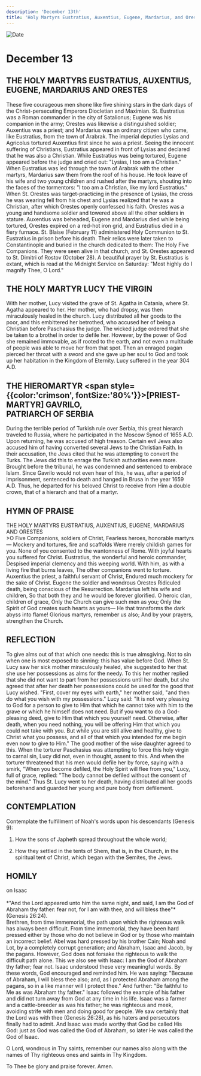 ```yaml
---
description: 'December 13th'
title: 'Holy Martyrs Eustratius, Auxentius, Eugene, Mardarius, and Orestes, Holy Martyr Lucy the Virgin, Hieromartyr Gavrilo of Serbia'
---
```


<CustomPaginator />
<RunningHead />

<Image src="/title-imprint.png" height={68} width={50} alt="Date" className="title-imprint"/>

# <div id="date">December <Image className="four-dot" src="/four-dot.png" height={15} width={15} alt="" />13</div>

## THE HOLY MARTYRS EUSTRATIUS, AUXENTIUS, EUGENE, MARDARIUS AND ORESTES

These five courageous men shone like five shining stars in the dark days of the Christ-persecuting Emperors Diocletian and Maximian. St. Eustratius was a Roman commander in the city of Satalionus; Eugene was his companion in the army; Orestes was likewise a distinguished soldier; Auxentius was a priest; and Mardarius was an ordinary citizen who came, like Eustratius, from the town of Arabrak. The imperial deputies Lysias and Agricolus tortured Auxentius first since he was a priest. Seeing the innocent suffering of Christians, Eustratius appeared in front of Lysias and declared that he was also a Christian. While Eustratius was being tortured, Eugene appeared before the judge and cried out: "Lysias, I too am a Christian." When Eustratius was led through the town of Arabrak with the other martyrs, Mardarius saw them from the roof of his house. He took leave of his wife and two young children and rushed after the martyrs, shouting into the faces of the tormentors: "I too am a Christian, like my lord Eustratius." When St. Orestes was target-practicing in the presence of Lysias, the cross he was wearing fell from his chest and Lysias realized that he was a Christian, after which Orestes openly confessed his faith. Orestes was a young and handsome soldier and towered above all the other soldiers in stature. Auxentius was beheaded, Eugene and Mardarius died while being tortured, Orestes expired on a red-hot iron grid, and Eustratius died in a fiery furnace. St. Blaise (February 11) administered Holy Communion to St. Eustratius in prison before his death. Their relics were later taken to Constantinople and buried in the church dedicated to them: The Holy Five Companions. They were seen alive in that church, and St. Orestes appeared to St. Dimitri of Rostov (October 28). A beautiful prayer by St. Eustratius is extant, which is read at the Midnight Service on Saturday: "Most highly do I magnify Thee, O Lord."

## THE HOLY MARTYR LUCY THE VIRGIN

With her mother, Lucy visited the grave of St. Agatha in Catania, where St. Agatha appeared to her. Her mother, who had dropsy, was then miraculously healed in the church. Lucy distributed all her goods to the poor, and this embittered her betrothed, who accused her of being a Christian before Paschasius the judge. The wicked judge ordered that she be taken to a brothel in order to defile her. However, by the power of God she remained immovable, as if rooted to the earth, and not even a multitude of people was able to move her from that spot. Then an enraged pagan pierced her throat with a sword and she gave up her soul to God and took up her habitation in the Kingdom of Eternity. Lucy suffered in the year 304 A.D.

## THE HIEROMARTYR <span style={{color:'crimson', fontSize:'80%'}}>[PRIEST-MARTYR]</span> GAVRILO,<br />PATRIARCH OF SERBIA

During the terrible period of Turkish rule over Serbia, this great hierarch traveled to Russia, where he participated in the Moscow Synod of 1655 A.D. Upon returning, he was accused of high treason. Certain evil Jews also accused him of having converted several Jews to the Christian Faith. In their accusation, the Jews cited that he was attempting to convert the Turks. The Jews did this to enrage the Turkish authorities even more. Brought before the tribunal, he was condemned and sentenced to embrace Islam. Since Gavrilo would not even hear of this, he was, after a period of imprisonment, sentenced to death and hanged in Brusa in the year 1659 A.D. Thus, he departed for his beloved Christ to receive from Him a double crown, that of a hierarch and that of a martyr.


## HYMN OF PRAISE
<div style={{textAlign:'center', color:'crimson', fontWeight:'bold'}}>
THE HOLY MARTYRS EUSTRATIUS, AUXENTIUS, EUGENE, MARDARIUS AND ORESTES
</div>
>O Five Companions, soldiers of Christ,  
Fearless heroes, honorable martyrs—  
Mockery and tortures, fire and scaffolds  
Were merely childish games for you.  
None of you consented to the wantonness of Rome.  
With joyful hearts you suffered for Christ.  
Eustratius, the wonderful and heroic commander,  
Despised imperial clemency and this weeping world.  
With him, as with a living fire that burns leaves,  
The other companions went to torture.  
Auxentius the priest, a faithful servant of Christ,  
Endured much mockery for the sake of Christ.  
Eugene the soldier and wondrous Orestes  
Ridiculed death, being conscious of the Resurrection.  
Mardarius left his wife and children,  
So that both they and he would be forever glorified.  
O heroic clan, children of grace,  
Only the Church can give such men as you;  
Only the Spirit of God creates such hearts as yours—  
He that transforms the dark abyss into flame!  
Glorious martyrs, remember us also;  
And by your prayers, strengthen the Church.  


## REFLECTION

To give alms out of that which one needs: this is true almsgiving. Not to sin when one is most exposed to sinning: this has value before God. When St. Lucy saw her sick mother miraculously healed, she suggested to her that she use her possessions as alms for the needy. To this her mother replied that she did not want to part from her possessions until her death, but she agreed that after her death her possessions could be used for the good that Lucy wished. "First, cover my eyes with earth," her mother said, "and then do what you wish with my possessions." Lucy said: "It is not very pleasing to God for a person to give to Him that which he cannot take with him to the grave or which he himself does not need. But if you want to do a God-pleasing deed, give to Him that which you yourself need. Otherwise, after death, when you need nothing, you will be offering Him that which you could not take with you. But while you are still alive and healthy, give to Christ what you possess, and all of that which you intended for me begin even now to give to Him." The good mother of the wise daughter agreed to this. When the torturer Paschasius was attempting to force this holy virgin to carnal sin, Lucy did not, even in thought, assent to this. And when the torturer threatened that his men would defile her by force, saying with a smirk, "When you become defiled, the Holy Spirit will flee from you," Lucy, full of grace, replied: "The body cannot be defiled without the consent of the mind." Thus St. Lucy went to her death, having distributed all her goods beforehand and guarded her young and pure body from defilement.


## CONTEMPLATION

Contemplate the fulfillment of Noah's words upon his descendants (Genesis 9):

1. How the sons of Japheth spread throughout the whole world;

2. How they settled in the tents of Shem, that is, in the Church, in the spiritual tent of Christ, which began with the Semites, the Jews.


## HOMILY
<div style={{textAlign:'center', color:'crimson', fontWeight:'bold'}}>
on Isaac
</div>
<br />
<div style={{textAlign:'right'}}>
*"And the Lord appeared unto him the same night, and said, I am the God of Abraham thy father: fear not, for I am with thee, and will bless thee"* (Genesis 26:24).
</div>
Brethren, from time immemorial, the path upon which the righteous walk has always been difficult. From time immemorial, they have been hard pressed either by those who do not believe in God or by those who maintain an incorrect belief. Abel was hard pressed by his brother Cain; Noah and Lot, by a completely corrupt generation; and Abraham, Isaac and Jacob, by the pagans. However, God does not forsake the righteous to walk the difficult path alone. This we also see with Isaac: I am the God of Abraham thy father; fear not. Isaac understood these very meaningful words. By these words, God encouraged and reminded him. He was saying: "Because of Abraham, I will bless thee also; and, as I protected Abraham among the pagans, so in a like manner will I protect thee." And further: "Be faithful to Me as was Abraham thy father." Isaac followed the example of his father and did not turn away from God at any time in his life. Isaac was a farmer and a cattle-breeder as was his father; he was righteous and meek, avoiding strife with men and doing good for people. We saw certainly that the Lord was with thee (Genesis 26:28), as his haters and persecutors finally had to admit. And Isaac was made worthy that God be called His God: just as God was called the God of Abraham, so later He was called the God of Isaac.

O Lord, wondrous in Thy saints, remember our names also along with the names of Thy righteous ones and saints in Thy Kingdom.

To Thee be glory and praise forever. Amen.